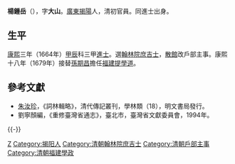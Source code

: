 '''楊鍾岳'''（{{bd|？||？|catIdx=}}），字'''大山'''。[[廣東|廣東]][[揭陽|揭陽]]人，清初官員。同進士出身。

== 生平 ==
[[康熙|康熙]]三年（1664年）[[甲辰|甲辰]]科三甲[[進士|進士]]。選[[翰林院|翰林院]][[庶吉士|庶吉士]]，[[散館|散館]]改戶部主事。康熙十八年（1679年）接替[[孫期昌|孫期昌]]擔任[[福建|福建]][[提學道|提學道]]。

==參考文獻==
*[[朱汝珍|朱汝珍]]，《詞林輯略》，清代傳記叢刊，學林類（18），明文書局發行。
*劉寧顏編，《重修臺灣省通志》，臺北市，臺灣省文獻委員會，1994年。

{{-}}
{{start box}}
{{s-off}}
{{s-before|[[孫期昌|孫期昌]]}}
{{s-title|[[清朝福建學政列表|福建提學道]]|<small>康熙十八年（1679年）上任</small>}}
{{s-after|[[丁蕙|丁蕙]]}}
{{end box}}

{{康熙三年甲辰科殿試金榜}}

{{Authority control}}

{{DEFAULTSORT:Yang楊}}
[[Category:楊姓|Z]]
[[Category:揭阳人|Category:揭阳人]]
[[Category:清朝翰林院庶吉士|Category:清朝翰林院庶吉士]]
[[Category:清朝戶部主事|Category:清朝戶部主事]]
[[Category:清朝福建學政|Category:清朝福建學政]]